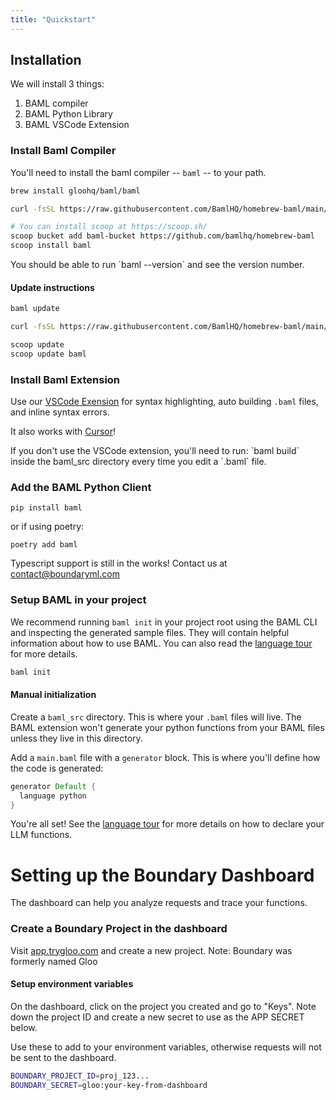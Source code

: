 ```yaml
---
title: "Quickstart"
---
```



## Installation
We will install 3 things:
1. BAML compiler
1. BAML Python Library
1. BAML VSCode Extension

### Install Baml Compiler

You'll need to install the baml compiler -- `baml` -- to your path.

<CodeGroup>

```bash Mac
brew install gloohq/baml/baml
```

```bash Linux (debian)
curl -fsSL https://raw.githubusercontent.com/BamlHQ/homebrew-baml/main/install-baml.sh | bash
```

```bash Windows (via scoop)
# You can install scoop at https://scoop.sh/
scoop bucket add baml-bucket https://github.com/bamlhq/homebrew-baml
scoop install baml
```

</CodeGroup>
You should be able to run `baml --version` and see the version number.

#### Update instructions

<CodeGroup>

```bash Mac
baml update
```

```bash Linux (debian)
curl -fsSL https://raw.githubusercontent.com/BamlHQ/homebrew-baml/main/install-baml.sh | bash
```

```bash Windows (via scoop)
scoop update
scoop update baml
```

</CodeGroup>

### Install Baml Extension

Use our [VSCode Exension](https://marketplace.visualstudio.com/items?itemName=Gloo.baml) for syntax highlighting, auto building `.baml` files, and inline syntax errors.

<Info>It also works with [Cursor](https://cursor.so/)!</Info>

<Warning>
  If you don't use the VSCode extension, you'll need to run: `baml build` inside the baml_src directory every time you edit a `.baml` file.
</Warning>

### Add the BAML Python Client

```
pip install baml
```
or if using poetry:
```
poetry add baml
```
Typescript support is still in the works! Contact us at contact@boundaryml.com

### Setup BAML in your project

We recommend running `baml init` in your project root using the BAML CLI and inspecting the generated sample files. They will contain helpful information about how to use BAML. You can also read the [language tour](./baml-by-example) for more details.

```bash
baml init
```


#### Manual initialization
Create a `baml_src` directory. This is where your `.baml` files will live. The BAML extension won't generate your python functions from your BAML files unless they live in this directory.

Add a `main.baml` file with a `generator` block. This is where you'll define how the code is generated:

```rust main.baml
generator Default {
  language python
}
```

You're all set! See the [language tour](./baml-by-example) for more details on how to declare your LLM functions.

# Setting up the Boundary Dashboard
The dashboard can help you analyze requests and trace your functions.

### Create a Boundary Project in the dashboard


Visit [app.trygloo.com](https://app.trygloo.com) and create a new project.
Note: Boundary was formerly named Gloo

#### Setup environment variables

On the dashboard, click on the project you created and go to "Keys". Note down the project ID and create a new secret to use as the APP SECRET below.

Use these to add to your environment variables, otherwise requests will not be sent to the dashboard.

```bash
BOUNDARY_PROJECT_ID=proj_123...
BOUNDARY_SECRET=gloo:your-key-from-dashboard
```
